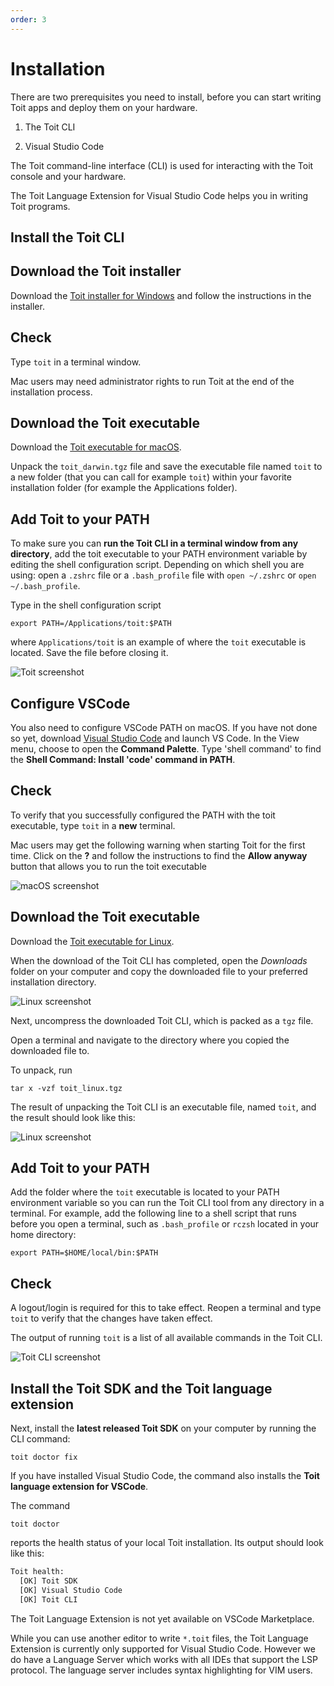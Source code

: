 ```yaml
---
order: 3
---
```



# Installation

There are two prerequisites you need to install, before you can start writing Toit apps and deploy them on your hardware. 

1. The Toit CLI

2. Visual Studio Code

The Toit command-line interface (CLI) is used for interacting with the Toit console and your hardware. 

The Toit Language Extension for Visual Studio Code helps you in writing Toit programs.

## Install the Toit CLI

<Tabs>
<div label="Install on Windows">

## Download the Toit installer

Download the
[Toit installer for Windows](https://archive.toit.io/cli/latest/windows/installer)
and follow the instructions in the installer.

## Check

Type `toit` in a terminal window.

</div>
<div label="Install on macOS">

<Note>
Mac users may need administrator rights to run Toit at the end of the installation process.
</Note>

## Download the Toit executable

Download the
[Toit executable for macOS](https://archive.toit.io/cli/latest/darwin).

Unpack the `toit_darwin.tgz` file and save the executable file named `toit` to a new folder (that you can call for example `toit`) within your favorite installation folder (for example the Applications folder).

## Add Toit to your PATH

To make sure you can **run the Toit CLI in a terminal window from any directory**, add the toit executable to your PATH environment variable by editing the shell configuration script. Depending on which shell you are using: open a `.zshrc` file or a `.bash_profile` file with `open ~/.zshrc` or `open ~/.bash_profile`.

Type in the shell configuration script

```shell
export PATH=/Applications/toit:$PATH
```

where `Applications/toit` is an example of where the `toit` executable is located. Save the file before closing it.

<img src={ZshrcBashProfile} alt="Toit screenshot" />

## Configure VSCode

You also need to configure VSCode PATH on macOS. If you have not done so yet,
download [Visual Studio Code](https://code.visualstudio.com/download) and
launch VS Code. In the View menu, choose to open the **Command Palette**. Type
'shell command' to find the **Shell Command: Install 'code' command in PATH**.

## Check

To verify that you successfully configured the PATH with the toit executable, type `toit` in a **new** terminal.

<Note>

Mac users may get the following warning when starting Toit for the first time. Click on the **?** and follow the instructions to find the **Allow anyway** button that allows you to run the toit executable

<img src={MacWarning} alt="macOS screenshot" />

</Note>

</div>
<div label="Install on Linux">

## Download the Toit executable

Download the
[Toit executable for Linux](https://archive.toit.io/cli/latest/linux).

When the download of the Toit CLI has completed, open the _Downloads_ folder on your computer and copy the downloaded file to your preferred installation directory.

<img src={DownloadsFolder} alt="Linux screenshot" />

Next, uncompress the downloaded Toit CLI, which is packed as a `tgz` file.

Open a terminal and navigate to the directory where you copied the downloaded file to.

To unpack, run

```shell
tar x -vzf toit_linux.tgz
```

The result of unpacking the Toit CLI is an executable file, named `toit`, and the result should look like this:

<img src={Extract} alt="Linux screenshot" />

## Add Toit to your PATH

Add the folder where the `toit` executable is located to your PATH environment variable so you can run the Toit CLI tool from any directory in a terminal. For example, add the following line to a shell script that runs before you open a terminal, such as `.bash_profile` or `rczsh` located in your home directory:

```shell
export PATH=$HOME/local/bin:$PATH
```

## Check

A logout/login is required for this to take effect. Reopen a terminal and type `toit` to verify that the changes have taken effect.

</div>
</Tabs>

The output of running `toit` is a list of all available commands in the Toit CLI.

<img src={ToitCli} alt="Toit CLI screenshot" />

## Install the Toit SDK and the Toit language extension

Next, install the **latest released Toit SDK** on your computer by running the CLI command:

```shell
toit doctor fix
```

If you have installed Visual Studio Code, the command also installs the **Toit language extension for VSCode**.

The command

```shell
toit doctor
```

reports the health status of your local Toit installation. Its output should look like this:

```txt
Toit health:
  [OK] Toit SDK
  [OK] Visual Studio Code
  [OK] Toit CLI
```

<Note title="Toit Language Extension"> 
The Toit Language Extension is not yet available on VSCode Marketplace.

While you can use another editor to write `*.toit` files, the Toit Language Extension is currently only supported for Visual Studio Code. 
However we do have a Language Server which works with all IDEs that support the LSP protocol. The language server includes syntax highlighting for VIM users.
</Note>
